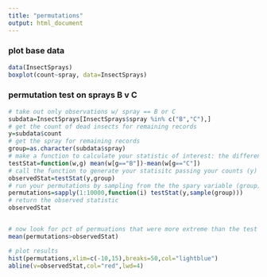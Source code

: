 ```yaml
---
title: "permutations"
output: html_document
---
```


### plot base data
```r
data(InsectSprays)
boxplot(count~spray, data=InsectSprays)
```

### permutation test on sprays B v C
```r
# take out only observations w/ spray == B or C
subdata=InsectSprays[InsectSprays$spray %in% c("B","C"),]
# get the count of dead insects for remaining records
y=subdata$count
# get the spray for remaining records
group=as.character(subdata$spray)
# make a function to calculate your statistic of interest: the difference of the means for each group
testStat=function(w,g) mean(w[g=="B"])-mean(w[g=="C"])
# call the function to generate your statisitc passing your counts (y) and sprays (group)
observedStat=testStat(y,group)
# run your permutations by sampling from the the spary variable (group), grabbing the corresponding y, calculating the mean difference... 10,000 times. 
permutations=sapply(1:10000,function(i) testStat(y,sample(group)))
# return the observed statistic
observedStat


# now look for pct of permuations that were more extreme than the test statistic
mean(permutations>observedStat)

# plot results
hist(permutations,xlim=c(-10,15),breaks=50,col="lightblue")
abline(v=observedStat,col="red",lwd=4)
```
